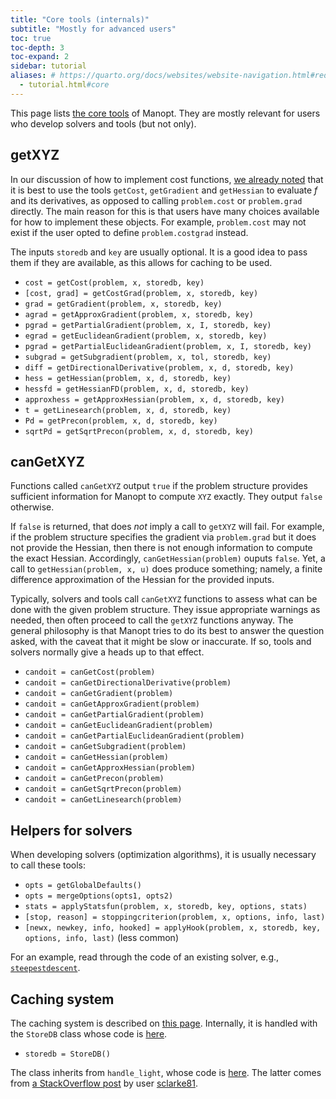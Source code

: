 ```yaml
---
title: "Core tools (internals)"
subtitle: "Mostly for advanced users"
toc: true
toc-depth: 3
toc-expand: 2
sidebar: tutorial
aliases: # https://quarto.org/docs/websites/website-navigation.html#redirects
  - tutorial.html#core
---
```


This page lists [the core tools](https://github.com/NicolasBoumal/manopt/tree/master/manopt/core) of Manopt.
They are mostly relevant for users who develop solvers and tools (but not only).


## getXYZ

In our discussion of how to implement cost functions, [we already noted](costdescription.qmd#accessing-the-cost-gradient-and-hessian) that it is best to use the tools `getCost`, `getGradient` and `getHessian` to evaluate $f$ and its derivatives, as opposed to calling `problem.cost` or `problem.grad` directly.
The main reason for this is that users have many choices available for how to implement these objects.
For example, `problem.cost` may not exist if the user opted to define `problem.costgrad` instead.

The inputs `storedb` and `key` are usually optional.
It is a good idea to pass them if they are available, as this allows for caching to be used.

 * `cost = getCost(problem, x, storedb, key)` 
 * `[cost, grad] = getCostGrad(problem, x, storedb, key)` 
 * `grad = getGradient(problem, x, storedb, key)` 
 * `agrad = getApproxGradient(problem, x, storedb, key)` 
 * `pgrad = getPartialGradient(problem, x, I, storedb, key)` 
 * `egrad = getEuclideanGradient(problem, x, storedb, key)` 
 * `pgrad = getPartialEuclideanGradient(problem, x, I, storedb, key)` 
 * `subgrad = getSubgradient(problem, x, tol, storedb, key)` 
 * `diff = getDirectionalDerivative(problem, x, d, storedb, key)` 
 * `hess = getHessian(problem, x, d, storedb, key)` 
 * `hessfd = getHessianFD(problem, x, d, storedb, key)` 
 * `approxhess = getApproxHessian(problem, x, d, storedb, key)` 
 * `t = getLinesearch(problem, x, d, storedb, key)` 
 * `Pd = getPrecon(problem, x, d, storedb, key)` 
 * `sqrtPd = getSqrtPrecon(problem, x, d, storedb, key)`


## canGetXYZ

Functions called `canGetXYZ` output `true` if the problem structure provides sufficient information for Manopt to compute `XYZ` exactly.
They output `false` otherwise.

If `false` is returned, that does _not_ imply a call to `getXYZ` will fail.
For example, if the problem structure specifies the gradient via `problem.grad` but it does not provide the Hessian, then there is not enough information to compute the exact Hessian.
Accordingly, `canGetHessian(problem)` ouputs `false`.
Yet, a call to `getHessian(problem, x, u)` does produce something; namely, a finite difference approximation of the Hessian for the provided inputs.

Typically, solvers and tools call `canGetXYZ` functions to assess what can be done with the given problem structure.
They issue appropriate warnings as needed, then often proceed to call the `getXYZ` functions anyway.
The general philosophy is that Manopt tries to do its best to answer the question asked, with the caveat that it might be slow or inaccurate.
If so, tools and solvers normally give a heads up to that effect.


 * `candoit = canGetCost(problem)` 
 * `candoit = canGetDirectionalDerivative(problem)` 
 * `candoit = canGetGradient(problem)` 
 * `candoit = canGetApproxGradient(problem)` 
 * `candoit = canGetPartialGradient(problem)` 
 * `candoit = canGetEuclideanGradient(problem)` 
 * `candoit = canGetPartialEuclideanGradient(problem)` 
 * `candoit = canGetSubgradient(problem)` 
 * `candoit = canGetHessian(problem)` 
 * `candoit = canGetApproxHessian(problem)` 
 * `candoit = canGetPrecon(problem)` 
 * `candoit = canGetSqrtPrecon(problem)` 
 * `candoit = canGetLinesearch(problem)`


## Helpers for solvers

When developing solvers (optimization algorithms), it is usually necessary to call these tools:

 * `opts = getGlobalDefaults()` 
 * `opts = mergeOptions(opts1, opts2)`
 * `stats = applyStatsfun(problem, x, storedb, key, options, stats)` 
 * `[stop, reason] = stoppingcriterion(problem, x, options, info, last)` 
 * `[newx, newkey, info, hooked] = applyHook(problem, x, storedb, key, options, info, last)` (less common)

For an example, read through the code of an existing solver, e.g., [`steepestdescent`](https://github.com/NicolasBoumal/manopt/blob/master/manopt/solvers/steepestdescent/steepestdescent.m).


## Caching system

The caching system is described on [this page](costdescription.qmd#using-the-store-caching-system).
Internally, it is handled with the `StoreDB` class whose code is [here](https://github.com/NicolasBoumal/manopt/blob/master/manopt/core/StoreDB.m).

 * `storedb = StoreDB()`

The class inherits from `handle_light`, whose code is [here](https://github.com/NicolasBoumal/manopt/blob/master/manopt/core/handle_light.m).
The latter comes from [a StackOverflow post](https://stackoverflow.com/a/13050111/5989015) by user [sclarke81](https://stackoverflow.com/users/1326370/sclarke81).


